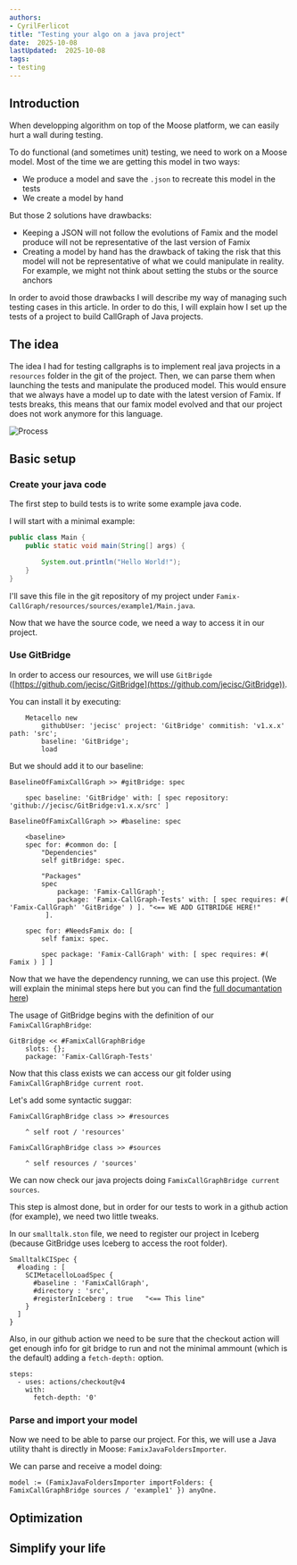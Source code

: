 ```yaml
---
authors:
- CyrilFerlicot
title: "Testing your algo on a java project"
date:  2025-10-08
lastUpdated:  2025-10-08
tags:
- testing
---
```


## Introduction

When developping algorithm on top of the Moose platform, we can easily hurt a wall during testing.

To do functional (and sometimes unit) testing, we need to work on a Moose model. Most of the time we are getting this model in two ways:
- We produce a model and save the `.json` to recreate this model in the tests
- We create a model by hand

But those 2 solutions have drawbacks:
- Keeping a JSON will not follow the evolutions of Famix and the model produce will not be representative of the last version of Famix
- Creating a model by hand has the drawback of taking the risk that this model will not be representative of what we could manipulate in reality. For example, we might not think about setting the stubs or the source anchors

In order to avoid those drawbacks I will describe my way of managing such testing cases in this article. In order to do this, I will explain how I set up the tests of a project to build CallGraph of Java projects.

## The idea

The idea I had for testing callgraphs is to implement real java projects in a `resources` folder in the git of the project. Then, we can parse them when launching the tests and manipulate the produced model. This would ensure that we always have a model up to date with the latest version of Famix. If tests breaks, this means that our famix model evolved and that our project does not work anymore for this language.

![Process](./img/posts/2025-10-08-testing-your-algo-on-a-java-project/process.drawio.svg)

## Basic setup 

### Create your java code

The first step to build tests is to write some example java code.

I will start with a minimal example:

```java
public class Main {
    public static void main(String[] args) {

        System.out.println("Hello World!");
    }
}
```

I'll save this file in the git repository of my project under `Famix-CallGraph/resources/sources/example1/Main.java`.

Now that we have the source code, we need a way to access it in our project.

### Use GitBridge

In order to access our resources, we will use `GitBrigde` ([https://github.com/jecisc/GitBridge](https://github.com/jecisc/GitBridge)). 

You can install it by executing:

```smalltalk
    Metacello new
    	githubUser: 'jecisc' project: 'GitBridge' commitish: 'v1.x.x' path: 'src';
    	baseline: 'GitBridge';
    	load
```

But we should add it to our baseline:

```smalltalk
BaselineOfFamixCallGraph >> #gitBridge: spec

	spec baseline: 'GitBridge' with: [ spec repository: 'github://jecisc/GitBridge:v1.x.x/src' ]
```

```smalltalk
BaselineOfFamixCallGraph >> #baseline: spec

	<baseline>
	spec for: #common do: [
		"Dependencies"
		self gitBridge: spec.

		"Packages"
		spec
			package: 'Famix-CallGraph';
			package: 'Famix-CallGraph-Tests' with: [ spec requires: #( 'Famix-CallGraph' 'GitBridge' ) ]. "<== WE ADD GITBRIDGE HERE!"
		 ].

	spec for: #NeedsFamix do: [
		self famix: spec.

		spec package: 'Famix-CallGraph' with: [ spec requires: #( Famix ) ] ]
```

Now that we have the dependency running, we can use this project. (We will explain the minimal steps here but you can find the [full documantation here](https://github.com/jecisc/GitBridge/blob/master/resources/documentation/UserGuide.md))

The usage of GitBridge begins with the definition of our `FamixCallGraphBridge`:

```smalltalk
GitBridge << #FamixCallGraphBridge
	slots: {};
	package: 'Famix-CallGraph-Tests'
```

Now that this class exists we can access our git folder using `FamixCallGraphBridge current root`.

Let's add some syntactic suggar:

```smalltalk
FamixCallGraphBridge class >> #resources

	^ self root / 'resources'
```
```smalltalk
FamixCallGraphBridge class >> #sources

	^ self resources / 'sources'
```

We can now check our java projects doing `FamixCallGraphBridge current sources`.

This step is almost done, but in order for our tests to work in a github action (for example), we need two little tweaks.

In our `smalltalk.ston` file, we need to register our project in Iceberg (because GitBridge uses Iceberg to access the root folder).

```smalltalk
SmalltalkCISpec {
  #loading : [
    SCIMetacelloLoadSpec {
      #baseline : 'FamixCallGraph',
      #directory : 'src',
      #registerInIceberg : true   "<== This line"
    }
  ]
}
```

Also, in our github action we need to be sure that the checkout action will get enough info for git bridge to run and not the minimal ammount (which is the default) adding a `fetch-depth:` option.

```
steps:
  - uses: actions/checkout@v4
    with:
      fetch-depth: '0'
```

### Parse and import your model

Now we need to be able to parse our project. For this, we will use a Java utility thaht is directly in Moose: `FamixJavaFoldersImporter`.

We can parse and receive a model doing:

```smalltalk
model := (FamixJavaFoldersImporter importFolders: { FamixCallGraphBridge sources / 'example1' }) anyOne.
```


## Optimization


## Simplify your life


